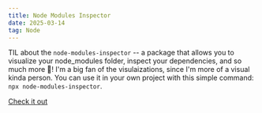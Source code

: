 ```yaml
---
title: Node Modules Inspector
date: 2025-03-14
tag: Node
---
```


TIL about the `node-modules-inspector` -- a package that allows you to visualize your node_modules folder,
inspect your dependencies, and so much more 🤯! I'm a big fan of the visulaizations, since I'm more of a
visual kinda person. You can use it in your own project with this simple command: `npx node-modules-inspector`.

[Check it out](https://github.com/antfu/node-modules-inspector)
